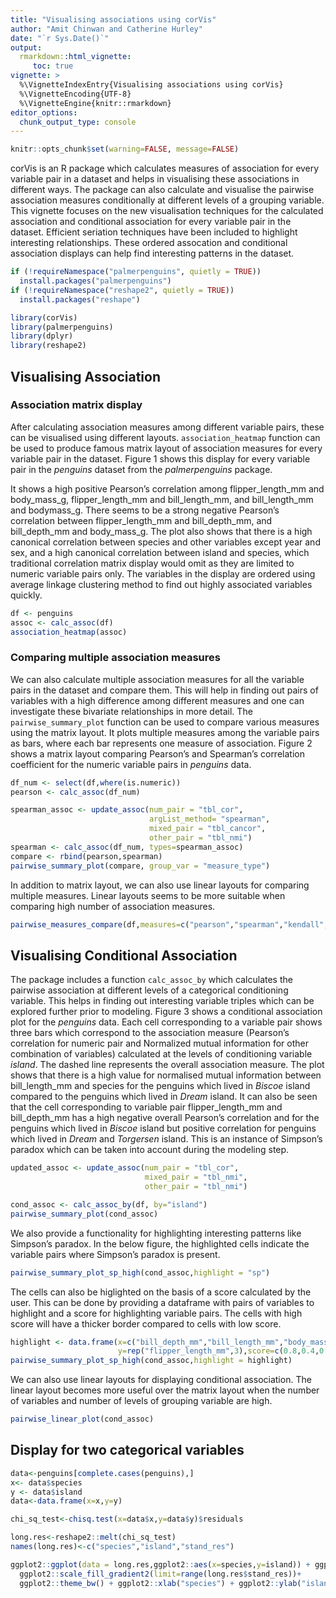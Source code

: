 ```yaml
---
title: "Visualising associations using corVis"
author: "Amit Chinwan and Catherine Hurley"
date: "`r Sys.Date()`"
output:
  rmarkdown::html_vignette:
     toc: true
vignette: >
  %\VignetteIndexEntry{Visualising associations using corVis}
  %\VignetteEncoding{UTF-8}
  %\VignetteEngine{knitr::rmarkdown}
editor_options: 
  chunk_output_type: console
---
```



```r
knitr::opts_chunk$set(warning=FALSE, message=FALSE)
```

corVis is an R package which calculates measures of association for every variable pair in a dataset and helps in visualising these associations in different ways. The package can also calculate and visualise the pairwise association measures conditionally at different levels of a grouping variable. This vignette focuses on the new visualisation techniques for the calculated association and conditional association for every variable pair in the dataset. Efficient seriation techniques have been included to highlight interesting relationships. These ordered assocation and conditional association displays can help find interesting patterns in the dataset.

```r
if (!requireNamespace("palmerpenguins", quietly = TRUE))
  install.packages("palmerpenguins")
if (!requireNamespace("reshape2", quietly = TRUE))
  install.packages("reshape")

library(corVis)
library(palmerpenguins)
library(dplyr)
library(reshape2)

```

## Visualising Association

### Association matrix display

After calculating association measures among different variable pairs, these can be visualised using different layouts. `association_heatmap` function can be used to produce famous matrix layout of association measures for every variable pair in the dataset. Figure 1 shows this display for every variable pair in the *penguins* dataset from the *palmerpenguins* package.
   
It shows a high positive Pearson's correlation among flipper_length_mm and body_mass_g, flipper_length_mm and bill_length_mm, and bill_length_mm and bodymass_g. There seems to be a strong negative Pearson's correlation between flipper_length_mm and bill_depth_mm, and bill_depth_mm and body_mass_g. The plot also shows that there is a high canonical correlation between species and other variables except year and sex, and a high canonical correlation between island and species, which traditional correlation matrix display would omit as they are limited to numeric variable pairs only. The variables in the display are ordered using average linkage clustering method to find out highly associated variables quickly.


```r
df <- penguins
assoc <- calc_assoc(df)
association_heatmap(assoc)
```


### Comparing multiple association measures


We can also calculate multiple association measures for all the variable pairs in the dataset and compare them. This will help in finding out pairs of variables with a high difference among different measures and one can investigate these bivariate relationships in more detail. The `pairwise_summary_plot` function can be used to compare various measures using the matrix layout. It plots multiple measures among the variable pairs as bars, where each bar represents one measure of association. Figure 2 shows a matrix layout comparing Pearson's and Spearman's correlation coefficient for the numeric variable pairs in *penguins* data. 

```r

df_num <- select(df,where(is.numeric))
pearson <- calc_assoc(df_num)

spearman_assoc <- update_assoc(num_pair = "tbl_cor",
                               argList_method= "spearman",
                               mixed_pair = "tbl_cancor",
                               other_pair = "tbl_nmi")
spearman <- calc_assoc(df_num, types=spearman_assoc)
compare <- rbind(pearson,spearman)
pairwise_summary_plot(compare, group_var = "measure_type")
```


In addition to matrix layout, we can also use linear layouts for comparing multiple measures. Linear layouts seems to be more suitable when comparing high number of association measures.   

```r


pairwise_measures_compare(df,measures=c("pearson","spearman","kendall","cancor","nmi"))

```



## Visualising Conditional Association


The package includes a function `calc_assoc_by` which calculates the pairwise association at different levels of a categorical conditioning variable. This helps in finding out interesting variable triples which can be explored further prior to modeling. Figure 3 shows a conditional association plot for the *penguins* data. Each cell corresponding to a variable pair shows three bars which correspond to the association measure (Pearson's correlation for numeric pair and Normalized mutual information for other combination of variables) calculated at the levels of conditioning variable *island*. The dashed line represents the overall association measure. The plot shows that there is a high value for normalised mutual information between bill_length_mm and species for the penguins which lived in *Biscoe* island compared to the penguins which lived in *Dream* island. It can also be seen that the cell corresponding to variable pair flipper_length_mm and bill_depth_mm has a high negative overall Pearson's correlation and for the penguins which lived in *Biscoe* island but positive  correlation for penguins which lived in *Dream* and *Torgersen* island. This is an instance of Simpson's paradox which can be taken into account during the modeling step.


```r
updated_assoc <- update_assoc(num_pair = "tbl_cor",
                              mixed_pair = "tbl_nmi",
                              other_pair = "tbl_nmi")

cond_assoc <- calc_assoc_by(df, by="island")
pairwise_summary_plot(cond_assoc)
```

We also provide a functionality for highlighting interesting patterns like Simpson's paradox. In the below figure, the highlighted cells indicate the variable pairs where Simpson's paradox is present.
```r
pairwise_summary_plot_sp_high(cond_assoc,highlight = "sp")
```

The cells can also be higlighted on the basis of a score calculated by the user. This can be done by providing a dataframe with pairs of variables to highlight and a score for highlighting variable pairs. The cells with high score will have a thicker border compared to cells with low score.

```r
highlight <- data.frame(x=c("bill_depth_mm","bill_length_mm","body_mass_g"),
                        y=rep("flipper_length_mm",3),score=c(0.8,0.4,0.1))
pairwise_summary_plot_sp_high(cond_assoc,highlight = highlight)
```



We can also use linear layouts for displaying conditional association. The linear layout becomes more useful over the matrix layout when the number of variables and number of levels of grouping variable are high.

```r

pairwise_linear_plot(cond_assoc)
```



## Display for two categorical variables
```r
data<-penguins[complete.cases(penguins),]
x<- data$species
y <- data$island
data<-data.frame(x=x,y=y)

chi_sq_test<-chisq.test(x=data$x,y=data$y)$residuals

long.res<-reshape2::melt(chi_sq_test)
names(long.res)<-c("species","island","stand_res")

ggplot2::ggplot(data = long.res,ggplot2::aes(x=species,y=island)) + ggplot2::geom_tile(ggplot2::aes(fill=stand_res))+
  ggplot2::scale_fill_gradient2(limit=range(long.res$stand_res))+
  ggplot2::theme_bw() + ggplot2::xlab("species") + ggplot2::ylab("island")
```








